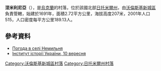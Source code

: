 {{coord|50|26|45|N|27|46|5|E|scale:30000|display=title}}

'''涅米利尼亞'''（{{lang-uk|Немильня}}），是[[烏克蘭|烏克蘭]]的村落，位於該國北部[[日托米爾州|日托米爾州]]，由[[沃倫斯基新城區|沃倫斯基新城區]]負責管轄，始建於1691年，面積2.72平方公里，海拔高度207米，2001年人口515，人口密度每平方公里189.13人。

==參考資料==
* [http://weather.in.ua/ua/zhitomirskaja/16743 Погода в селі Немильня] {{Wayback|url=http://weather.in.ua/ua/zhitomirskaja/16743 |date=20160305103147 }}
* [http://www.history.org.ua/?hrono Інститут історії України, 10 вересня] {{Wayback|url=http://www.history.org.ua/?hrono |date=20160629080207 }}

{{DEFAULTSORT:Немильня}}
[[Category:沃倫斯基新城區村落|Category:沃倫斯基新城區村落]]
[[Category:日托米爾州村落|Category:日托米爾州村落]]


{{Zhytomyr-geo-stub}}
